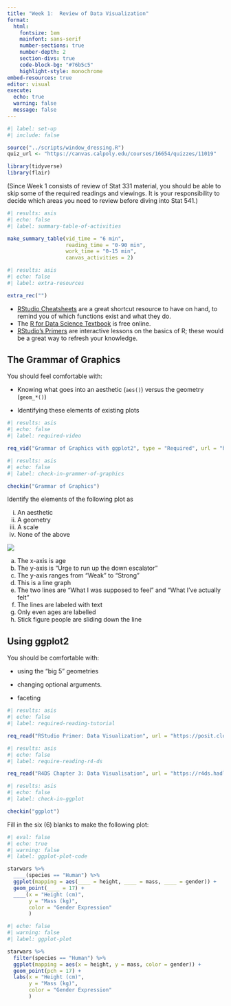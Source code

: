 ```yaml
---
title: "Week 1:  Review of Data Visualization"
format: 
  html: 
    fontsize: 1em
    mainfont: sans-serif
    number-sections: true
    number-depth: 2
    section-divs: true
    code-block-bg: "#76b5c5"
    highlight-style: monochrome
embed-resources: true
editor: visual
execute: 
  echo: true
  warning: false
  message: false
---
```


```r
#| label: set-up
#| include: false

source("../scripts/window_dressing.R")
quiz_url <- "https://canvas.calpoly.edu/courses/16654/quizzes/11019"

library(tidyverse)
library(flair)
```

(Since Week 1 consists of review of Stat 331 material, you should be able to skip some of the required readings and viewings. It is your responsibility to decide which areas you need to review before diving into Stat 541.)

```r
#| results: asis
#| echo: false
#| label: summary-table-of-activities

make_summary_table(vid_time = "6 min", 
                   reading_time = "0-90 min", 
                   work_time = "0-15 min", 
                   canvas_activities = 2)
```

```r
#| results: asis
#| echo: false
#| label: extra-resources

extra_rec("")
```

* [RStudio Cheatsheets](https://rstudio.com/resources/cheatsheets/) are a great shortcut resource to have on hand, to remind you of which functions exist and what they do.
* The [R for Data Science Textbook](https://r4ds.had.co.nz/) is free online.
* [RStudio's Primers](https://rstudio.cloud/learn/primers) are interactive lessons on the basics of R; these would be a great way to refresh your knowledge.

## The Grammar of Graphics

You should feel comfortable with:

* Knowing what goes into an aesthetic (`aes()`) versus the geometry (`geom_*()`)

* Identifying these elements of existing plots


```r
#| results: asis
#| echo: false
#| label: required-video

req_vid("Grammar of Graphics with ggplot2", type = "Required", url = "https://www.youtube.com/embed/kepKM7Z2O54")
```

```r
#| results: asis
#| echo: false
#| label: check-in-grammer-of-graphics

checkin("Grammar of Graphics")
```

Identify the elements of the following plot as

(i) An aesthetic
(ii) A geometry
(iii) A scale
(iv) None of the above

![](../images/escalators.png)

(a) The x-axis is age
(b) The y-axis is "Urge to run up the down escalator"
(c) The y-axis ranges from "Weak" to "Strong"
(d) This is a line graph
(e) The two lines are "What I was supposed to feel" and "What I've actually felt"
(f) The lines are labeled with text
(g) Only even ages are labelled
(h) Stick figure people are sliding down the line


## Using ggplot2

You should be comfortable with:

* using the "big 5" geometries

* changing optional arguments.

* faceting

```r
#| results: asis
#| echo: false
#| label: required-reading-tutorial

req_read("RStudio Primer: Data Visualization", url = "https://posit.cloud/learn/recipes", type = "Recommended")
```


```r
#| results: asis
#| echo: false
#| label: require-reading-r4-ds

req_read("R4DS Chapter 3: Data Visualisation", url = "https://r4ds.hadley.nz/data-visualize.html", type = "Recommended")
```

```r
#| results: asis
#| echo: false
#| label: check-in-ggplot

checkin("ggplot")
```

Fill in the six (6) blanks to make the following plot:

```r
#| eval: false
#| echo: true
#| warning: false
#| label: ggplot-plot-code

starwars %>%
  ____(species == "Human") %>%
  ggplot(mapping = aes(____ = height, ____ = mass, ____ = gender)) + 
  geom_point(____ = 17) +
  ____(x = "Height (cm)", 
       y = "Mass (kg)", 
       color = "Gender Expression"
       )
```

```r
#| echo: false
#| warning: false
#| label: ggplot-plot

starwars %>%
  filter(species == "Human") %>%
  ggplot(mapping = aes(x = height, y = mass, color = gender)) + 
  geom_point(pch = 17) +
  labs(x = "Height (cm)", 
       y = "Mass (kg)", 
       color = "Gender Expression"
       )
```
